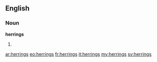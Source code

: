 ==English==

===Noun===
'''herrings'''

# {{plural of|herring}}

[[ar:herrings]]
[[eo:herrings]]
[[fr:herrings]]
[[it:herrings]]
[[my:herrings]]
[[sv:herrings]]